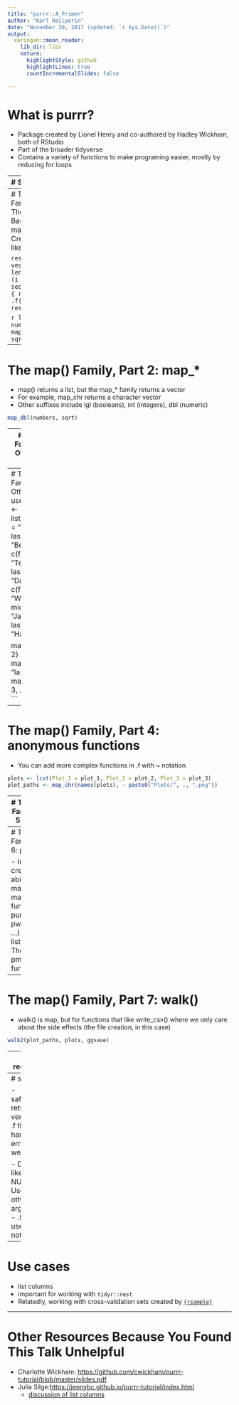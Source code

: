 ```yaml
---
title: "purrr::A_Primer"
author: "Karl Hailperin"
date: "November 30, 2017 (updated: `r Sys.Date()`)"
output:
  xaringan::moon_reader:
    lib_dir: libs
    nature:
      highlightStyle: github
      highlightLines: true
      countIncrementalSlides: false

---
```

# What is purrr?

- Package created by Lionel Henry and co-authored by Hadley Wickham, both of RStudio
- Part of the broader tidyverse
- Contains a variety of functions to make programing easier, mostly by reducing for loops


---
# So What?

Which would you rather write?

This:
```r
x <- 1:5
sum <- 0
for (i in seq(length(x))){
        sum <- sum + x[i]
}
sum/length(x)
```

Or this:
```r
x <- 1:5
mean(x)
```


---
# The map() Family, Part 1: The basics
- Basic form: map(.x, .f, ...)
- Creates results like this:

```
results = vector("list", length(.x))
for (i in seq(length(.x))){
        results[i] <- .f(.x[i], ...)
}
results
```

```r
library(purrr)
numbers <- 1:3
map(numbers, sqrt)
```


---
# The map() Family, Part 2: map_*

- map() returns a list, but the map_* family returns a vector
- For example, map_chr returns a character vector
- Other suffixes include lgl (booleans), int (integers), dbl (numeric)


```r
map_dbl(numbers, sqrt)
```


---
# The map() Family, Part 3: Other ways to use .f

- If .x is a nested list, using a number for .f returns the nth element of each element of .x
- If the nested lists are named, you can string inputs to get that input


---
# The map() Family, Part 3: Other ways to use .f
```r
people <- list(c(first_name = "Kristen", last_name = "Bell"), 
               c(first_name = "Ted", last_name = "Danson"), 
               c(first_name = "William", middle_name = "Jackson", last_name = "Harper"))

map_chr(people, 2)
map_chr(people, "last_name")
map_chr(people, 3, .default = NA)
```

---
# The map() Family, Part 4: anonymous functions

- You can add more complex functions in .f with ~ notation

```r
plots <- list(Plot_1 = plot_1, Plot_2 = plot_2, Plot_3 = plot_3)
plot_paths <- map_chr(names(plots), ~ paste0("Plots/", ., ".png"))
```



---
# The map() Family, Part 5: map2()

- map2 is like map, but takes two lists, and has the form map2(.x, .y, .f, ...)
- has map2_* functions
```r
vector_1 <- c("Spite", "Research", "Boom", "Far")
vector_2 <- c("Malice", "Development", "Bust", "Away")
map2_chr(vector_1, vector_2, paste, sep = " and ")
```


---
# The map() Family, Part 6: pmap()

- Instead of creating abitrarily many map[number]() functions, purrr has pwalk(.l, .f, ...)
- .l is a list of lists
- There are pmap_[type] functions
```r
observations <- 1:3
sizes <- 6 # will be recycled
probabilities <- c(0.6, 0.7, 0.8)
pmap(list(observations,sizes, probabilities), rbinom)
```


---
# The map() Family, Part 7: walk()

- walk() is map, but for functions that like write_csv() where we only care about the side effects (the file creation, in this case)

```r
walk2(plot_paths, plots, ggsave)
```

---
# reduce()

- reduce(.x, .f) uses .f to reduce .x to one element, starting with the first 2, than the output and the third,etc.
- If x is a 3-element list/vector, `map(x,f) = f(f(x1,x2),x3)`
- Example: `x = c(1,2,3)`, ``map(x, `+`) = (1 +2) + 3``
- Like map, reduce also has a reduce_2 version
- reduce_right() works like reduce, but from the right
- accumulate(): like reduce(), but returns a vector with all the intermediate values in addition to the final one
    + Example: `x = c(1,2,3)`, ``accumulate(x, `+`)`` returns `r c(1,3,6)`
    + While there's an accumulate_right(), there's no accumulate2()
    
```r
one_to_hundred <- 1:100
reduce(one_to_hundred, `+`)
```


---
# safely()

- safely(.f) returns a version of .f that handles errors well
```r
safe_sqrt <- safely(sqrt)
safe_sqrt(4)
safe_sqrt("a")
```

- Don't like NULL? Use the otherwise argument.
- .f can use ~ notation.

---
# Use cases
- list columns
- important for working with `tidyr::nest`
- Relatedly, working with cross-validation sets created by [`{rsample}`](https://rsample.tidymodels.org/)

---
# Other Resources Because You Found This Talk Unhelpful
- Charlotte Wickham: [https://github.com/cwickham/purrr-tutorial/blob/master/slides.pdf](https://github.com/cwickham/purrr-tutorial/blob/master/slides.pdf)
- Julia Silge:[https://jennybc.github.io/purrr-tutorial/index.html](https://jennybc.github.io/purrr-tutorial/index.html)
    + [discussion of list columns](https://jennybc.github.io/purrr-tutorial/ls13_list-columns.html)

